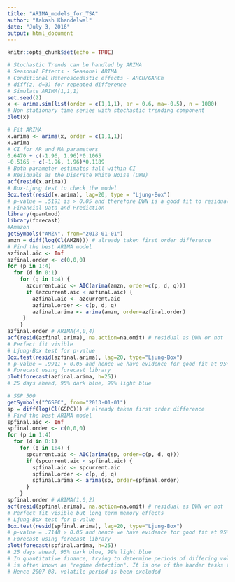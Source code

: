 ```yaml
---
title: "ARIMA_models_for_TSA"
author: "Aakash Khandelwal"
date: "July 3, 2016"
output: html_document
---
```


```r
knitr::opts_chunk$set(echo = TRUE)
```


```r
# Stochastic Trends can be handled by ARIMA
# Seasonal Effects - Seasonal ARIMA
# Conditional Heteroscedastic effects - ARCH/GARCh
# diff(z, d=3) for repeated difference
# Simulate ARIMA(1,1,1)
set.seed(2)
x <- arima.sim(list(order = c(1,1,1), ar = 0.6, ma=-0.5), n = 1000)
# Non stationary time series with stochastic trending component
plot(x)

# Fit ARIMA
x.arima <- arima(x, order = c(1,1,1))
x.arima
# CI for AR and MA parameters
0.6470 + c(-1.96, 1.96)*0.1065
-0.5165 + c(-1.96, 1.96)*0.1189
# Both parameter estimates fall within CI
# Residuals as the Discrete White Noise (DWN)
acf(resid(x.arima))
# Box-Ljung test to check the model
Box.test(resid(x.arima), lag=20, type = "Ljung-Box")
# p-value = .5191 is > 0.05 and therefore DWN is a godd fit to residuals
# Financial Data and Prediction
library(quantmod)
library(forecast)
#Amazon
getSymbols("AMZN", from="2013-01-01")
amzn = diff(log(Cl(AMZN))) # already taken first order difference
# Find the best ARIMA model
azfinal.aic <- Inf
azfinal.order <- c(0,0,0)
for (p in 1:4) 
  for (d in 0:1) 
    for (q in 1:4) {
      azcurrent.aic <- AIC(arima(amzn, order=c(p, d, q)))
      if (azcurrent.aic < azfinal.aic) {
        azfinal.aic <- azcurrent.aic    
        azfinal.order <- c(p, d, q)    
        azfinal.arima <- arima(amzn, order=azfinal.order)  
     }
    }
azfinal.order # ARIMA(4,0,4)
acf(resid(azfinal.arima), na.action=na.omit) # residual as DWN or not
# Perfect fit visible
# Ljung-Box test for p-value
Box.test(resid(azfinal.arima), lag=20, type="Ljung-Box")
# p-value = .9911 > 0.05 and hence we have evidence for good fit at 95% level
# Forecast using forecast library
plot(forecast(azfinal.arima, h=25))
# 25 days ahead, 95% dark blue, 99% light blue

# S&P 500
getSymbols("^GSPC", from="2013-01-01")
sp = diff(log(Cl(GSPC))) # already taken first order difference
# Find the best ARIMA model
spfinal.aic <- Inf
spfinal.order <- c(0,0,0)
for (p in 1:4) 
  for (d in 0:1) 
    for (q in 1:4) {
      spcurrent.aic <- AIC(arima(sp, order=c(p, d, q)))
      if (spcurrent.aic < spfinal.aic) {
        spfinal.aic <- spcurrent.aic
        spfinal.order <- c(p, d, q)
        spfinal.arima <- arima(sp, order=spfinal.order) 
      }
    }
spfinal.order # ARIMA(1,0,2)
acf(resid(spfinal.arima), na.action=na.omit) # residual as DWN or not
# Perfect fit visible but long term memory effects
# Ljung-Box test for p-value
Box.test(resid(spfinal.arima), lag=20, type="Ljung-Box")
# p-value = .7148 > 0.05 and hence we have evidence for good fit at 95% level
# Forecast using forecast library
plot(forecast(spfinal.arima, h=25))
# 25 days ahead, 95% dark blue, 99% light blue
# In quantitative finance, trying to determine periods of differing volatility 
# is often known as "regime detection". It is one of the harder tasks to achiev.
# Hence 2007-08, volatile period is been excluded
 
```


